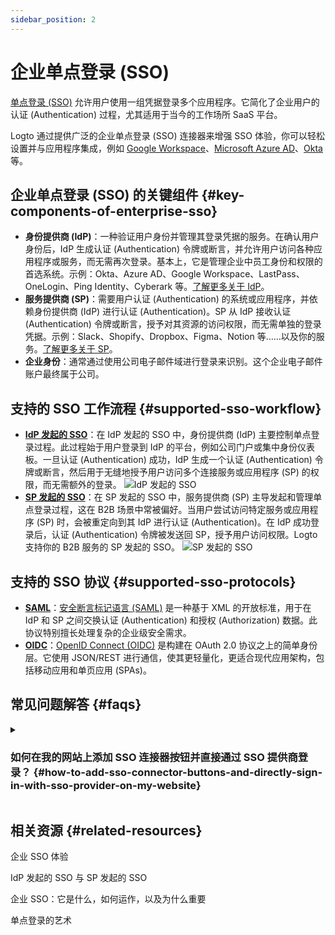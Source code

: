 ```yaml
---
sidebar_position: 2
---
```


# 企业单点登录 (SSO)

[单点登录 (SSO)](https://auth.wiki/single-sign-on) 允许用户使用一组凭据登录多个应用程序。它简化了企业用户的认证 (Authentication) 过程，尤其适用于当今的工作场所 SaaS 平台。

Logto 通过提供广泛的企业单点登录 (SSO) 连接器来增强 SSO 体验，你可以轻松设置并与应用程序集成，例如 [Google Workspace](/integrations/google-workspace)、[Microsoft Azure AD](/integrations/entra-id-saml)、[Okta](/integrations/okta) 等。

## 企业单点登录 (SSO) 的关键组件 \{#key-components-of-enterprise-sso}

- **身份提供商 (IdP)**：一种验证用户身份并管理其登录凭据的服务。在确认用户身份后，IdP 生成认证 (Authentication) 令牌或断言，并允许用户访问各种应用程序或服务，而无需再次登录。基本上，它是管理企业中员工身份和权限的首选系统。示例：Okta、Azure AD、Google Workspace、LastPass、OneLogin、Ping Identity、Cyberark 等。[了解更多关于 IdP](https://auth.wiki/identity-provider)。
- **服务提供商 (SP)**：需要用户认证 (Authentication) 的系统或应用程序，并依赖身份提供商 (IdP) 进行认证 (Authentication)。SP 从 IdP 接收认证 (Authentication) 令牌或断言，授予对其资源的访问权限，而无需单独的登录凭据。示例：Slack、Shopify、Dropbox、Figma、Notion 等……以及你的服务。[了解更多关于 SP](https://auth.wiki/service-provider)。
- **企业身份**：通常通过使用公司电子邮件域进行登录来识别。这个企业电子邮件账户最终属于公司。

## 支持的 SSO 工作流程 \{#supported-sso-workflow}

- [**IdP 发起的 SSO**](/end-user-flows/enterprise-sso/idp-initiated-sso)：在 IdP 发起的 SSO 中，身份提供商 (IdP) 主要控制单点登录过程。此过程始于用户登录到 IdP 的平台，例如公司门户或集中身份仪表板。一旦认证 (Authentication) 成功，IdP 生成一个认证 (Authentication) 令牌或断言，然后用于无缝地授予用户访问多个连接服务或应用程序 (SP) 的权限，而无需额外的登录。
  <img src="/img/assets/idp-initiated-sso.png" alt="IdP 发起的 SSO" />
- [**SP 发起的 SSO**](/end-user-flows/enterprise-sso/sp-initiated-sso)：在 SP 发起的 SSO 中，服务提供商 (SP) 主导发起和管理单点登录过程，这在 B2B 场景中常被偏好。当用户尝试访问特定服务或应用程序 (SP) 时，会被重定向到其 IdP 进行认证 (Authentication)。在 IdP 成功登录后，认证 (Authentication) 令牌被发送回 SP，授予用户访问权限。Logto 支持你的 B2B 服务的 SP 发起的 SSO。
  <img src="/img/assets/sp-initiated-sso.png" alt="SP 发起的 SSO" />

## 支持的 SSO 协议 \{#supported-sso-protocols}

- [**SAML**](/integrations/saml-sso)：[安全断言标记语言 (SAML)](https://auth.wiki/saml) 是一种基于 XML 的开放标准，用于在 IdP 和 SP 之间交换认证 (Authentication) 和授权 (Authorization) 数据。此协议特别擅长处理复杂的企业级安全需求。
- [**OIDC**](/integrations/oidc-sso)：[OpenID Connect (OIDC)](https://auth.wiki/openid-connect) 是构建在 OAuth 2.0 协议之上的简单身份层。它使用 JSON/REST 进行通信，使其更轻量化，更适合现代应用架构，包括移动应用和单页应用 (SPAs)。

## 常见问题解答 \{#faqs}

<details>
  <summary>

### 如何在我的网站上添加 SSO 连接器按钮并直接通过 SSO 提供商登录？ \{#how-to-add-sso-connector-buttons-and-directly-sign-in-with-sso-provider-on-my-website}

</summary>

Logto 允许你在网站上添加社交登录按钮，并直接启动 SSO 登录过程，而无需显示默认的登录表单。查看我们的 [直接登录](/end-user-flows/authentication-parameters/direct-sign-in/) 指南以获取详细说明。

</details>

## 相关资源 \{#related-resources}

<Url href="https://www.youtube.com/watch?v=-mD8Sfab7sI&t=12s"> 企业 SSO 体验</Url>

<Url href="https://blog.logto.io/idp-vs-sp-initiated-sso">IdP 发起的 SSO 与 SP 发起的 SSO</Url>

<Url href="https://blog.logto.io/enterprise-sso">企业 SSO：它是什么，如何运作，以及为什么重要</Url>

<Url href="https://blog.logto.io/single-sign-on">单点登录的艺术</Url>
